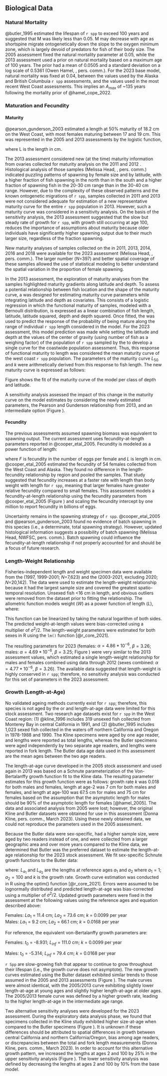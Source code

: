 ## Biological Data

### Natural Mortality

@butler_1995 estimated the lifespan of `r spp` to exceed 100 years and suggested that M was likely less than 0.05. M may decrease with age as shortspine migrate ontogenetically down the slope to the oxygen minimum zone, which is largely devoid of predators for fish of their body size. The 2005 assessment fixed the natural mortality parameter at 0.05, while the 2013 assessment used a prior on natural mortality based on a maximum age of 100 years. The prior had a mean of 0.0505 and a standard deviation on a log scale of 0.5361 (Owen Hamel, \gls{nwfsc}, pers. comm.). For the 2023 base model, natural mortality was fixed at 0.04, between the values used by the Alaska and British Columbuia `r spp` assessments, and the values used in the most recent West Coast assessments. This implies an $A_{max}$ of ~135 years following the mortality prior of @hamel_cope_2022. 

### Maturation and Fecundity

#### Maturity   
@pearson_gunderson_2003 estimated a length at 50% maturity of 18.2 cm on the West Coast, with most females maturing between 17 and 19 cm. This was represented in the 2005 and 2013 assessments by the logistic function,
\begin{equation} M(L) = (1 + e^{-2.3(L-18.2)})^{-1}\end{equation}

where L is the length in cm.

The 2013 assessment considered new (at the time) maturity information from ovaries collected for maturity analysis on the 2011 and 2012 \gls{s-wcgbt}. Histological analysis of those samples (Melissa Head, \gls{nwfsc}, pers. comm.) indicated puzzling patterns of spawning by female size and by latitude, with a higher fraction of fish spawning in the north than in the south and a higher fraction of spawning fish in the 20-30 cm range than in the 30-40 cm range. However, due to the complexity of these observed patterns and the known ontogenetic migrations of `r spp`, samples collected in 2011 and 2013 were not considered adequate for estimation of a new representative maturity curve for the entire `r spp` population in 2013. However, such a maturity curve was considered in a sensitivity analysis. On the basis of the sensitivity analysis, the 2013 assessment suggested that the slow but steady rate of growth for `r spp`, with growth still occurring at age 100, reduces the importance of assumptions about maturity because older individuals have significantly higher spawning output due to their much larger size, regardless of the fraction spawning.

New maturity analyses of samples collected on the \gls{s-wcgbt} in 2011, 2013, 2014, 2016 and 2018 were available for the 2023 assessment (Melissa Head, \gls{nwfsc}, pers. comm.). The larger number ($N$=397) and better spatial coverage of these samples allowed the use of statistical modeling to better understand the spatial variation in the proportion of female spawning.

In the 2013 assessment, the exploration of maturity analyses from the \gls{s-wcgbt} samples highlighted maturity gradients along latitude and depth. To assess a potential relationship between fish location and the shape of the maturity curve, a \gls{glm} was designed for estimating maturity curve parameters while integrating latitude and depth as covariates. This \gls{glm} consists of a logistic regression in which the functional maturity of samples, modeled with a Bernoulli distribution, is expressed as a linear combination of fish length, latitude, latitude squared, depth and depth squared. Once fitted, the \gls{glm} was used to predict the response of the probability of being mature along the range of individual `r spp` length considered in the model. For the 2023 assessment, this model prediction was made while setting the latitude and depth at the values of the center of gravity (using number of fish as a weighing factor) of the population of `r spp` sampled by the \gls{s-wcgbt} to develop a single curve for the coastwide population assessment. Thus, this response of functional maturity to length was considered the mean maturity curve of the west coast `r spp` population. The parameters of the maturity curve $L_{50}$ and $k$ were arithmetically derived from this response to fish length. The new maturity curve is expressed as follows:

\begin{equation} M(L) = (1+e^{-2.3(L-31.42)})^{-1}\end{equation}

Figure \ref{fig:mat1} shows the fit of the maturity curve of the model per class of depth and latitude.

A sensitivity analysis assessed the impact of this change in the maturity curve on the model estimates by considering the newly estimated parameters, the Pearson and Gunderson relationship from  2013, and an intermediate option (Figure \ref{fig:mat2}).

#### Fecundity   
The previous assessments assumed spawning biomass was equivalent to spawning output. The current assessment uses fecundity-at-length parameters reported in @cooper_etal_2005. Fecundity is modeled as a power function of length:

\begin{equation} F = 0.0544L^{3.978} \end{equation}

where $F$ is fecundity in the number of eggs per female and  $L$ is length in cm. @cooper_etal_2005 estimated the fecundity of 54 females collected from the West Coast and Alaska. They found no difference in the length-fecundity relationship by region and pooled the samples. That study suggested that fecundity increases at a faster rate with length than body weight with length for `r spp`, meaning that larger females have greater relative fecundity compared to small females. This assessment models a fecundity-at-length relationship using the fecundity parameters from @cooper_etal_2005 (Figure \ref{fig:fec}) and scaling the fecundity intercept by one million to report fecundity in billions of eggs.

Uncertainty remains in the spawning strategy of `r spp`. @cooper_etal_2005 and @pearson_gunderson_2003 found no evidence of batch spawning in this species (i.e., a determinate, total spawning strategy). However, updated histological information suggests a possibility of batch spawning (Melissa Head, NWFSC, pers. comm.). Batch spawning could influence the fecundity-at-length relationship if not properly accounted for and should be a focus of future research.

### Length-Weight Relationship
Fisheries-independent length and weight specimen data were available from the \gls{s-aslope} (1997, 1999-2001; $N$=7,623) and the \gls{s-wcgbt} (2003-2021, excluding 2020; $N$=20,142). The \gls{s-wcgbt} data were used to estimate the length-weight relationship because it had the largest sample size and covered the greatest spatio-temporal resolution. Unsexed fish <16 cm in length, and obvious outliers were removed from the dataset prior to fitting the relationship. The allometric function models weight ($W$) as a power function of length ($L$), where:

\begin{equation} W = \alpha L^{\beta} \end{equation}

This function can be linearized by taking the natural logarithm of both sides. The predicted weight-at-length values were bias-corrected using a multiplier of $\sigma^2 / 2$. The length-weight parameters were estimated for both sexes in R using the `lm()` function [@r_core_2021]. 

The resulting parameters for 2023 (females: $\alpha = 4.86*10^{-6}$, $\beta = 3.26$; males: $\alpha = 4.69*10^{-6}$, $\beta = 3.25$; Figure \ref{fig:lengthweight}) were very similar to the 2013 assessment values, which estimated a single length-weight relationship for males and females combined using \gls{s-wcgbt} data through 2012 (sexes combined: $\alpha = 4.77*10^{-6}$, $\beta=3.26$). The available data suggested that length-weight is highly conserved in `r spp`; therefore, no sensitivity analysis was conducted for this set of parameters in the 2023 assessment.

### Growth (Length-at-Age)
No validated ageing methods currently exist for `r spp`; therefore, this species is not aged by the \gls{nwfsc} or \gls{swfsc} and length-at-age data were limited for this stock assessment. Two research age datasets exist for `r spp` in the West Coast region: (1) @kline_1996 includes 319 unsexed fish collected from Monterey Bay in central California in 1991, and (2) @butler_1995 includes 1,023 sexed fish collected in the waters off northern California and Oregon in 1978-1988 and 1990. The Kline specimens were aged by one age reader, and lengths were reported as total lengths, whereas the Butler specimens were aged independently by two separate age readers, and lengths were reported in fork length. The Butler data age data used in this assessment are the mean ages between the two age readers. 

The length-at-age curve developed in the 2005 stock assessment and used again in 2013 was based on a Schnute parameterization of the Von-Bertalanffy growth function fit to the Kline data. The resulting parameter estimates for this growth function were as follows: growth rate $k$ was 0.018 for both males and females, length at age-2 was 7 cm for both males and females, and length at age-100 was 67.5 cm for males and 75 cm for females based on the assumption that the asymptotic length for males should be 90% of the asymptotic length for females [@hamel_2005]. The data and associated analysis from 2005 were lost; however, the original Kline and Butler datasets were obtained for use in this assessment (Donna Kline, pers. comm., March 2023). Using these newly obtained data, we could not reproduce the parameters used in the 2005 assessment. 

Because the Butler data were sex-specific, had a higher sample size, were aged by two readers instead of one, and were collected from a larger geographic area and over more years compared to the Kline data, we determined that Butler was the preferred dataset to estimate the length-at-age relationship for the 2023 stock assessment. We fit sex-specific Schnute growth functions to the Butler data:

\begin{equation} \hat{L}_{a} = L_{a_{1}}+\frac{(L_{a_{2}}-L_{a_{1}})(1-exp(-k(a_{2}-a_{1})))}{(1-exp(-k(a_{2}-a_{1})))}\end{equation}

where:
$L_{a_{1}}$ and $L_{a_{2}}$ are the lengths at reference ages $a_{1}$ and $a_{2}$ where $a_{1}=1$; $a_{2}=100$ and $k$ is the growth rate. Growth curve estimation was conducted in R using the optim() function [@r_core_2021]. Errors were assumed to be lognormally distributed and predicted length-at-age was bias-corrected using a multiplier of $\sigma^2/2$. Updated growth parameters were fixed in the assessment at the following values using the reference ages and equation described above:  

Females: $L{a_{1}}$ = 11.4 cm; $L{a_{2}}$ = 73.6 cm; $k$ = 0.0099 per year  
Males: $L{a_{1}}$ = 9.2 cm; $L{a_{2}}$ = 66.1 cm; $k$ = 0.0168 per year  
  
For reference, the equivalent von-Bertalanffy growth parameters are:  
  
Females: $t{_0}$ = -8.931; $L{_{inf}}$ = 111.0 cm; $k$ = 0.0099 per year

Males: $t{_0}$ = -5.314; $L{_{inf}}$ = 79.4 cm; $k$ = 0.0168 per year  

`r Spp` are slow-growing fish that appear to continue to grow throughout their lifespan (i.e., the growth curve does not asymptote). The new growth curves estimated using the Bulter dataset exhibited similar trends to those assumed in the 2005 and 2013 assessments (Figure \ref{fig:growthcurve}). The male curves were almost identical, with the 2005/2013 curve exhibiting slightly lower length-at-age at young ages and slightly higher length-at-age at older ages. The 2005/2013 female curve was defined by a higher growth rate, leading to the higher length-at-age in the intermediate age range.

Two alternative sensitivity analyses were developed for the 2023 assessment. During the exploratory data analysis phase, we found that specimens collected in the Kline study exhibited higher size-at-age when compared to the Butler specimens (Figure \ref{fig:growthcurve}). It is unknown if these differences should be attributed to spatial differences in growth between central California and northern California/Oregon, bias among age readers, or discrepancies between the total and fork length measurements (Donna Kline, pers. comm., March 2023). In order to account for this alternative growth pattern, we increased the lengths at ages 2 and 100 by 25% in the upper sensitivity analysis (Figure \ref{fig:growthcurve}). The lower sensitivity analysis was defined by decreasing the lengths at ages 2 and 100 by 10% from the base model. 
